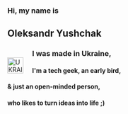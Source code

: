 ### Hi, my name is

## Oleksandr Yushchak

<img
  src="https://upload.wikimedia.org/wikipedia/commons/4/49/Flag_of_Ukraine.svg"
  alt="UKRAINE"
  style="width: 36px;
    float: left;
    margin-top: 24px;
    margin-right: 20px;"
/>

### I was made in Ukraine,

#### I'm a tech geek, an early bird,

#### & just an open-minded person,

#### who likes to turn ideas into life ;)
